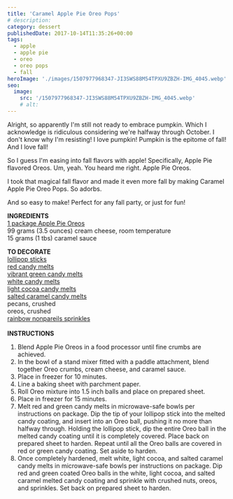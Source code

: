 ```yaml
---
title: 'Caramel Apple Pie Oreo Pops'
# description:
category: dessert
publishedDate: 2017-10-14T11:35:26+00:00
tags:
  - apple
  - apple pie
  - oreo
  - oreo pops
  - fall
heroImage: './images/1507977968347-JI3SWS88M54TPXU9ZBZH-IMG_4045.webp'
seo:
  image:
    src: '/1507977968347-JI3SWS88M54TPXU9ZBZH-IMG_4045.webp'
    # alt:
---
```



<div class="sqs-html-content">
	<p>
		Alright, so apparently I'm still not ready to embrace pumpkin. Which I
		acknowledge is ridiculous considering we're halfway through October. I don't
		know why I'm resisting! I love pumpkin! Pumpkin is the epitome of fall! And
		I love fall! 
	</p>
	<p>
		So I guess I'm easing into fall flavors with apple! Specifically, Apple Pie
		flavored Oreos. Um, yeah. You heard me right. Apple Pie Oreos. 
	</p>
	<p>
		I took that magical fall flavor and made it even more fall by making Caramel
		Apple Pie Oreo Pops. So adorbs.
	</p>
	<p>And so easy to make! Perfect for any fall party, or just for fun!</p>
</div>
<div
	class="image-block-outer-wrapper layout-caption-below design-layout-inline"
	data-test="image-block-inline-outer-wrapper"
>
	<figure class="sqs-block-image-figure intrinsic">
		<div
			class="image-block-wrapper"
			data-animation-role="image"
			data-animation-override=""
		>
			<div class="sqs-image-shape-container-element has-aspect-ratio">
				<Picture
					src={ContentImage1}
					alt="Caramel Apple Pie Oreo Pops | Sarah Makes Stuff"
				></Picture>
			</div>
		</div>
	</figure>
</div>
<div
	class="image-block-outer-wrapper layout-caption-below design-layout-inline"
	data-test="image-block-inline-outer-wrapper"
>
	<figure class="sqs-block-image-figure intrinsic">
		<div
			class="image-block-wrapper"
			data-animation-role="image"
			data-animation-override=""
		>
			<div class="sqs-image-shape-container-element has-aspect-ratio">
				<Picture
					src={ContentImage2}
					alt="Caramel Apple Pie Oreo Pops | Sarah Makes Stuff"
				></Picture>
			</div>
		</div>
	</figure>
</div>
<div
	class="image-block-outer-wrapper layout-caption-below design-layout-inline"
	data-test="image-block-inline-outer-wrapper"
>
	<figure class="sqs-block-image-figure intrinsic">
		<div
			class="image-block-wrapper"
			data-animation-role="image"
			data-animation-override=""
		>
			<div class="sqs-image-shape-container-element has-aspect-ratio">
				<Picture
					src={ContentImage3}
					alt="Caramel Apple Pie Oreo Pops | Sarah Makes Stuff"
				></Picture>
			</div>
		</div>
	</figure>
</div>
<div
	class="image-block-outer-wrapper layout-caption-below design-layout-inline"
	data-test="image-block-inline-outer-wrapper"
>
	<figure class="sqs-block-image-figure intrinsic">
		<div
			class="image-block-wrapper"
			data-animation-role="image"
			data-animation-override=""
		>
			<div class="sqs-image-shape-container-element has-aspect-ratio">
				<Picture
					src={ContentImage4}
					alt="Caramel Apple Pie Oreo Pops | Sarah Makes Stuff"
				></Picture>
			</div>
		</div>
	</figure>
</div>
<div class="sqs-html-content">
	<p>
		<strong>INGREDIENTS</strong>
		<br />
		<a
			target="_blank"
			href="https://www.target.com/p/oreo-apple-pie-cookies-10-7oz/-/A-52331226"
		>
			1 package Apple Pie Oreos
		</a>
		<br />
		99 grams (3.5 ounces) cream cheese, room temperature
		<br />
		15 grams (1 tbs) caramel sauce
	</p>
	<p>
		<strong>TO DECORATE</strong>
		<br />
		<a
			target="_blank"
			href="http://www.wilton.com/4-in.-lollipop-sticks/1912-1006.html#q=lollipop+sticks&amp;prefn1=contentType&amp;prefv1=shop&amp;start=4"
		>
			lollipop sticks
		</a>
		<br />
		<a href="http://www.wilton.com/candy-melts-candy/pg_candymelts.html?dwvar_pg__candymelts_color=red#q=red+candy+melts&amp;prefn1=contentType&amp;prefv1=shop&amp;start=2">
			red candy melts
		</a>
		<br />
		<a
			target="_blank"
			href="http://www.wilton.com/candy-melts-candy/pg_candymelts.html?dwvar_pg__candymelts_color=vibrant-green#q=vibrant+green+candy+melts&amp;prefn1=contentType&amp;prefv1=shop&amp;start=3"
		>
			vibrant green candy melts
		</a>
		<br />
		<a
			target="_blank"
			href="http://www.wilton.com/candy-melts-candy/pg_candymelts.html?dwvar_pg__candymelts_color=white#q=white+candy+melts&amp;prefn1=contentType&amp;prefv1=shop&amp;start=2"
		>
			white candy melts
		</a>
		<br />
		<a
			target="_blank"
			href="http://www.wilton.com/candy-melts-candy/pg_candymelts.html?dwvar_pg__candymelts_color=light-cocoa#q=candy+melts&amp;prefn1=contentType&amp;sz=30&amp;start=2&amp;prefv1=shop"
		>
			light cocoa candy melts
		</a>
		<br />
		<a
			target="_blank"
			href="http://www.wilton.com/salted-caramel-candy-melts-candy/1911-9481.html#q=salted+caramel&amp;prefn1=contentType&amp;prefv1=shop&amp;start=2"
		>
			salted caramel candy melts
		</a>
		<br />
		pecans, crushed
		<br />
		oreos, crushed
		<br />
		<a
			target="_blank"
			href="http://www.wilton.com/rainbow-nonparelis/710-772.html#q=nonpareils+sprinkles&amp;prefn1=contentType&amp;prefv1=shop&amp;start=8"
		>
			rainbow nonpareils sprinkles
		</a>
		<br />
		<br />
		<strong>INSTRUCTIONS</strong>
	</p>
	<ol>
		<li>
			Blend Apple Pie Oreos in a food processor until fine crumbs are achieved. 
		</li>
		<li>
			In the bowl of a stand mixer fitted with a paddle attachment, blend
			together Oreo crumbs, cream cheese, and caramel sauce. 
		</li>
		<li>Place in freezer for 10 minutes. </li>
		<li>Line a baking sheet with parchment paper.</li>
		<li>Roll Oreo mixture into 1.5 inch balls and place on prepared sheet. </li>
		<li>Place in freezer for 15 minutes. </li>
		<li>
			Melt red and green candy melts in microwave-safe bowls per instructions on
			package. Dip the tip of your lollipop stick into the melted candy coating,
			and insert into an Oreo ball, pushing it no more than halfway through.
			Holding the lollipop stick, dip the entire Oreo ball in the melted candy
			coating until it is completely covered. Place back on prepared sheet to
			harden. Repeat until all the Oreo balls are covered in red or green candy
			coating. Set aside to harden.
		</li>
		<li>
			Once completely hardened, melt white, light cocoa, and salted caramel
			candy melts in microwave-safe bowls per instructions on package. Dip red
			and green coated Oreo balls in the white, light cocoa, and salted caramel
			melted candy coating and sprinkle with crushed nuts, oreos, and sprinkles.
			Set back on prepared sheet to harden.
		</li>
	</ol>
</div>
